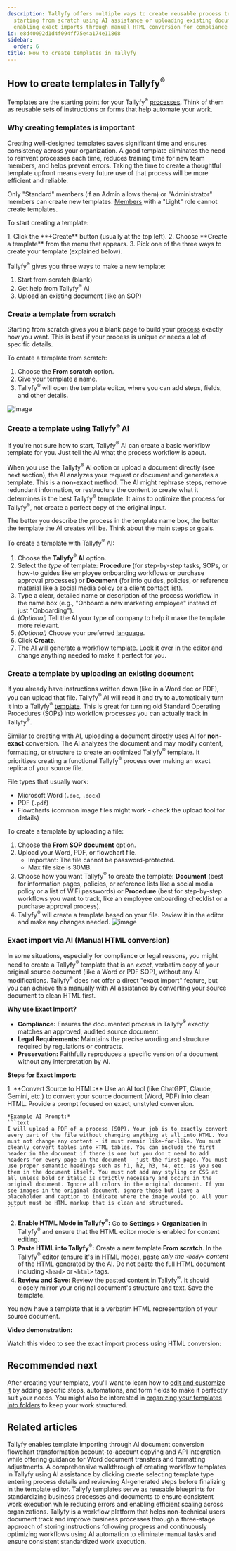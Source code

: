 ```yaml
---
description: Tallyfy offers multiple ways to create reusable process templates including
  starting from scratch using AI assistance or uploading existing documents while
  enabling exact imports through manual HTML conversion for compliance needs.
id: e8d40092d1d4f094ff75e4a174e11868
sidebar:
  order: 6
title: How to create templates in Tallyfy
---
```



## How to create templates in Tallyfy<sup>®</sup>

Templates are the starting point for your Tallyfy<sup>®</sup> [processes](/products/pro/tracking-and-tasks/processes/). Think of them as reusable sets of instructions or forms that help automate your work.

### Why creating templates is important

Creating well-designed templates saves significant time and ensures consistency across your organization. A good template eliminates the need to reinvent processes each time, reduces training time for new team members, and helps prevent errors. Taking the time to create a thoughtful template upfront means every future use of that process will be more efficient and reliable.

Only "Standard" members (if an Admin allows them) or "Administrator" members can create new templates. [Members](/products/pro/documenting/members/) with a "Light" role cannot create templates.

To start creating a template:

<Steps>
1. Click the **+Create** button (usually at the top left).
2. Choose **Create a template** from the menu that appears.
3. Pick one of the three ways to create your template (explained below).
</Steps>

Tallyfy<sup>®</sup> gives you three ways to make a new template:

1. Start from scratch (blank)
2. Get help from Tallyfy<sup>®</sup> AI
3. Upload an existing document (like an SOP)

### Create a template from scratch

Starting from scratch gives you a blank page to build your [process](/products/pro/tracking-and-tasks/processes/) exactly how you want. This is best if your process is unique or needs a lot of specific details.

To create a template from scratch:
<Steps>
1. Choose the **From scratch** option.
2. Give your template a name.
3. Tallyfy<sup>®</sup> will open the template editor, where you can add steps, fields, and other details.
</Steps>

![image](https://screenshots.tallyfy.com/tallyfy%2Fpro%2Fdesktop-light-create-template-scratch.png)

### Create a template using Tallyfy<sup>®</sup> AI

If you're not sure how to start, Tallyfy<sup>®</sup> AI can create a basic workflow template for you. Just tell the AI what the process workflow is about.

When you use the Tallyfy<sup>®</sup> AI option or upload a document directly (see next section), the AI analyzes your request or document and generates a template. This is a **non-exact** method. The AI might rephrase steps, remove redundant information, or restructure the content to create what it determines is the best Tallyfy<sup>®</sup> template. It aims to optimize the process for Tallyfy<sup>®</sup>, not create a perfect copy of the original input.

The better you describe the process in the template name box, the better the template the AI creates will be. Think about the main steps or goals.

To create a template with Tallyfy<sup>®</sup> AI:
<Steps>
1. Choose the **Tallyfy<sup>®</sup> AI** option.
2. Select the *type* of template: **Procedure** (for step-by-step tasks, SOPs, or how-to guides like employee onboarding workflows or purchase approval processes) or **Document** (for info guides, policies, or reference material like a social media policy or a client contact list).
3. Type a clear, detailed name or description of the process workflow in the name box (e.g., "Onboard a new marketing employee" instead of just "Onboarding").
4. *(Optional)* Tell the AI your type of company to help it make the template more relevant.
5. *(Optional)* Choose your preferred [language](/products/pro/miscellaneous/how-can-i-translate-content-in-tallyfy/).
6. Click **Create**.
7. The AI will generate a workflow template. Look it over in the editor and change anything needed to make it perfect for you.
</Steps>

### Create a template by uploading an existing document

If you already have instructions written down (like in a Word doc or PDF), you can upload that file. Tallyfy<sup>®</sup> AI will read it and try to automatically turn it into a Tallyfy<sup>®</sup> [template](/products/pro/documenting/templates/). This is great for turning old Standard Operating Procedures (SOPs) into workflow processes you can actually track in Tallyfy<sup>®</sup>.

Similar to creating with AI, uploading a document directly uses AI for **non-exact** conversion. The AI analyzes the document and may modify content, formatting, or structure to create an optimized Tallyfy<sup>®</sup> template. It prioritizes creating a functional Tallyfy<sup>®</sup> process over making an exact replica of your source file.

File types that usually work:
- Microsoft Word (`.doc`, `.docx`)
- PDF (`.pdf`)
- Flowcharts (common image files might work - check the upload tool for details)

To create a template by uploading a file:
<Steps>
1. Choose the **From SOP document** option.
2. Upload your Word, PDF, or flowchart file.
   * Important: The file cannot be password-protected.
   * Max file size is 30MB.
3. Choose how you want Tallyfy<sup>®</sup> to create the template: **Document** (best for information pages, policies, or reference lists like a social media policy or a list of WiFi passwords) or **Procedure** (best for step-by-step workflows you want to track, like an employee onboarding checklist or a purchase approval process).
4. Tallyfy<sup>®</sup> will create a template based on your file. Review it in the editor and make any changes needed.
![image](https://screenshots.tallyfy.com/tallyfy%2Fpro%2Fdesktop-light-create-from-sop.png)
</Steps>

### Exact import via AI (Manual HTML conversion)

In some situations, especially for compliance or legal reasons, you might need to create a Tallyfy<sup>®</sup> template that is an *exact*, verbatim copy of your original source document (like a Word or PDF SOP), without any AI modifications. Tallyfy<sup>®</sup> does not offer a direct "exact import" feature, but you can achieve this manually with AI assistance by converting your source document to clean HTML first.

**Why use Exact Import?**

-   **Compliance:** Ensures the documented process in Tallyfy<sup>®</sup> exactly matches an approved, audited source document.
-   **Legal Requirements:** Maintains the precise wording and structure required by regulations or contracts.
-   **Preservation:** Faithfully reproduces a specific version of a document without any interpretation by AI.

**Steps for Exact Import:**

<Steps>
1.  **Convert Source to HTML:** Use an AI tool (like ChatGPT, Claude, Gemini, etc.) to convert your source document (Word, PDF) into clean HTML. Provide a prompt focused on exact, unstyled conversion.

    *Example AI Prompt:*
    ```text
    I will upload a PDF of a process (SOP). Your job is to exactly convert every part of the file without changing anything at all into HTML. You must not change any content - it must remain like-for-like. You must cleanly convert tables into HTML tables. You can include the first header in the document if there is one but you don't need to add headers for every page in the document - just the first page. You must use proper semantic headings such as h1, h2, h3, h4, etc. as you see them in the document itself. You must not add any styling or CSS at all unless bold or italic is strictly necessary and occurs in the original document. Ignore all colors in the original document. If you see images in the original document, ignore those but leave a placeholder and caption to indicate where the image would go. All your output must be HTML markup that is clean and structured.
    ```
2.  **Enable HTML Mode in Tallyfy<sup>®</sup>:** Go to **Settings** > **Organization** in Tallyfy<sup>®</sup> and ensure that the HTML editor mode is enabled for content editing. 
3.  **Paste HTML into Tallyfy<sup>®</sup>:** Create a new template **From scratch**. In the Tallyfy<sup>®</sup> editor (ensure it's in HTML mode), paste *only the `<body>` content* of the HTML generated by the AI. Do not paste the full HTML document including `<head>` or `<html>` tags.
4.  **Review and Save:** Review the pasted content in Tallyfy<sup>®</sup>. It should closely mirror your original document's structure and text. Save the template.
</Steps>

You now have a template that is a verbatim HTML representation of your source document.

**Video demonstration:**

Watch this video to see the exact import process using HTML conversion:

<lite-vimeo videoid="1081695862"></lite-vimeo>

## Recommended next

After creating your template, you'll want to learn how to [edit and customize it](/products/pro/documenting/templates/edit-templates/) by adding specific steps, automations, and form fields to make it perfectly suit your needs. You might also be interested in [organizing your templates into folders](/products/pro/documenting/templates/organize-templates-into-folders/) to keep your work structured.


## Related articles
<CardGrid>
<LinkTitleCard header="<b>Templates > Import a template</b>" href="/products/pro/documenting/templates/import-feature/" > Tallyfy enables template importing through AI document conversion flowchart transformation account-to-account copying and API integration while offering guidance for Word document transfers and formatting adjustments. </LinkTitleCard>
<LinkTitleCard header="<b>Tutorials > Create your first template</b>" href="/products/pro/tutorials/your-first-template/" > A comprehensive walkthrough of creating workflow templates in Tallyfy using AI assistance by clicking create selecting template type entering process details and reviewing AI-generated steps before finalizing in the template editor. </LinkTitleCard>
<LinkTitleCard header="<b>Documenting > Templates</b>" href="/products/pro/documenting/templates/" > Tallyfy templates serve as reusable blueprints for standardizing business processes and documents to ensure consistent work execution while reducing errors and enabling efficient scaling across organizations. </LinkTitleCard>
<LinkTitleCard header="<b>Introduction</b>" href="/products/pro/" > Tallyfy is a workflow platform that helps non-technical users document track and improve business processes through a three-stage approach of storing instructions following progress and continuously optimizing workflows using AI automation to eliminate manual tasks and ensure consistent standardized work execution. </LinkTitleCard>
</CardGrid>